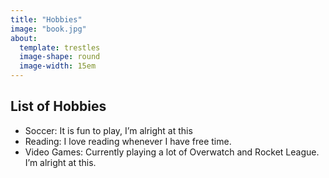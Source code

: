 ```yaml
---
title: "Hobbies"
image: "book.jpg"
about: 
  template: trestles
  image-shape: round
  image-width: 15em
---
```


## List of Hobbies

* Soccer: It is fun to play, I'm alright at this
* Reading: I love reading whenever I have free time.
* Video Games: Currently playing a lot of Overwatch and Rocket League. I'm alright at this.